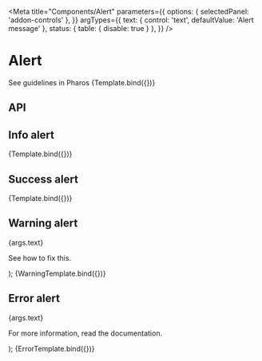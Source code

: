 

<Meta
  title="Components/Alert"
  parameters={{
    options: { selectedPanel: 'addon-controls' },
  }}
  argTypes={{
    text: { control: 'text', defaultValue: 'Alert message' },
    status: { table: { disable: true } },
  }}
/>

# Alert

<PharosLink href="https://www.jstor.org/pharos/components/alert" target="_blank">
  See guidelines in Pharos
</PharosLink>


<Canvas withToolbar>
  <Story name="Base" args={{ status: '' }}>
    {Template.bind({})}
  </Story>
</Canvas>

## API

<ArgsTable of={PharosAlert} />

## Info alert

<Canvas withToolbar>
  <Story
    name="Info"
    args={{
      text: 'There will be upcoming maintenance this week.',
      status: 'info',
    }}
  >
    {Template.bind({})}
  </Story>
</Canvas>

## Success alert

<Canvas withToolbar>
  <Story name="Success" args={{ text: 'Success!', status: 'success' }}>
    {Template.bind({})}
  </Story>
</Canvas>

## Warning alert

  <PharosAlert status="warning">
    <p>{args.text}</p>
    <p>
      See <PharosLink href="#">how to fix this</PharosLink>.
    </p>
  </PharosAlert>
);

<Canvas withToolbar>
  <Story name="Warning" args={{ text: 'Your profile is incomplete.' }}>
    {WarningTemplate.bind({})}
  </Story>
</Canvas>

## Error alert

  <PharosAlert status="error">
    <p>{args.text}</p>
    <p>
      For more information, <PharosLink href="#">read the documentation</PharosLink>.
    </p>
  </PharosAlert>
);

<Canvas withToolbar>
  <Story name="Error" args={{ text: "Your password didn't meet the minimum requirements." }}>
    {ErrorTemplate.bind({})}
  </Story>
</Canvas>
